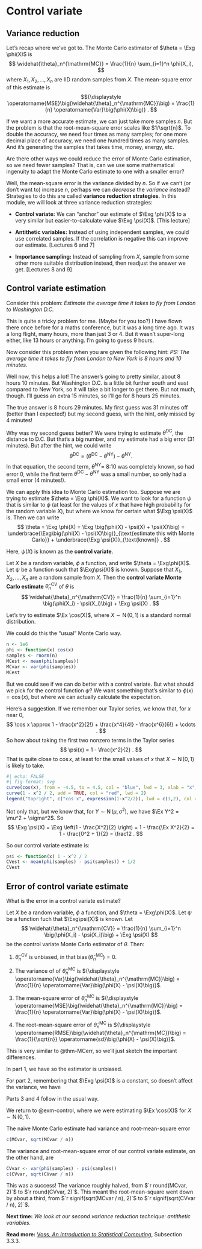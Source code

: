 # Control variate

::: {.hidden}
$$\newcommand{\Exg}{\operatorname{\mathbb{E}}} 
\newcommand{\Ex}{\mathbb{E}} 
\newcommand{\Ind}{\mathbb{I}}
\newcommand{\Var}{\operatorname{Var}}$$
:::

## Variance reduction

Let's recap where we've got to. The Monte Carlo estimator of $\theta = \Exg \phi(X)$ is
$$ \widehat{\theta}_n^{\mathrm{MC}} = \frac{1}{n} \sum_{i=1}^n \phi(X_i), $$
where $X_1, X_2, \dots, X_n$ are IID random samples from $X$.
The mean-square error of this estimate is
$${\displaystyle \operatorname{MSE}\big(\widehat{\theta}_n^{\mathrm{MC}}\big) = \frac{1}{n} \operatorname{Var}\big(\phi(X)\big)} . $$

If we want a more accurate estimate, we can just take more samples $n$. But the problem is that the root-mean-square error scales like $1/\sqrt{n}$. To double the accuracy, we need four times as many samples; for one more decimal place of accuracy, we need one hundred times as many samples. And it's generating the samples that takes time, money, energy, etc.

Are there other ways we could reduce the error of Monte Carlo estimation, so we need fewer samples? That is, can we use some mathematical ingenuity to adapt the Monte Carlo estimate to one with a smaller error?

Well, the mean-square error is the variance divided by $n$. So if we can't (or don't want to) increase $n$, perhaps we can *decrease* the *variance* instead? Strategies to do this are called **variance reduction strategies**. In this module, we will look at three variance reduction strategies:

* **Control variate:** We can "anchor" our estimate of $\Exg \phi(X)$ to a very similar but easier-to-calculate value $\Exg \psi(X)$. [This lecture]

* **Antithetic variables:** Instead of using independent samples, we could use correlated samples. If the correlation is negative this can improve our estimate. [Lectures 6 and 7]

* **Importance sampling:** Instead of sampling from $X$, sample from some other more suitable distribution instead, then readjust the answer we get.
[Lectures 8 and 9]


## Control variate estimation

Consider this problem: *Estimate the average time it takes to fly from London to Washington D.C.*

This is quite a tricky problem for me. (Maybe for you too?) I have flown there once before for a maths conference, but it was a long time ago. It was a long flight, many hours, more than just 3 or 4. But it wasn't super-long either, like 13 hours or anything. I'm going to guess 9 hours.

Now consider this problem when you are given the following hint: *PS: The average time it takes to fly from London to New York is 8 hours and 10 minutes.*

Well now, this helps a lot! The answer's going to pretty similar, about 8 hours 10 minutes. But Washington D.C. is a little bit further south and east compared to New York, so it will take a bit longer to get there. But not much, though. I'll guess an extra 15 minutes, so I'll go for 8 hours 25 minutes.

The true answer is 8 hours 29 minutes. My first guess was 31 minutes off (better than I expected!) but my second guess, with the hint, only missed by 4 minutes!

Why was my second guess better? We were trying to estimate $\theta^{\mathrm{DC}}$, the distance to D.C. But that's a big number, and my estimate had a big error (31 minutes). But after the hint, we could write
$$\theta^{\mathrm{DC}} = \big(\theta^{\mathrm{DC}} - \theta^{\mathrm{NY}}\big) - \theta^{\mathrm{NY}} . $$
In that equation, the second term, $\theta^{\mathrm{NY}} =$ 8:10 was completely known, so had error 0, while the first term $\theta^{\mathrm{DC}} - \theta^{\mathrm{NY}}$ was a small number, so only had a small error (4 minutes!).

We can apply this idea to Monte Carlo estimation too. Suppose we are trying to estimate $\theta = \Exg \phi(X)$. We want to look for a function $\psi$ that is similar to $\phi$ (at least for the values of $x$ that have high probability for the random variable $X$), but where we know for certain what $\Exg \psi(X)$ is. Then we can write
$$ \theta = \Exg \phi(X) = \Exg \big(\phi(X) - \psi(X) + \psi(X)\big) = \underbrace{\Exg\big(\phi(X) - \psi(X)\big)}_{\text{estimate this with Monte Carlo}} + \underbrace{\Exg \psi(X)}_{\text{known}} . $$

Here, $\psi(X)$ is known as the **control variate**.

::: {#def-MCest}
Let $X$ be a random variable, $\phi$ a function, and write $\theta = \Exg\phi(X)$. Let $\psi$ be a function such that $\Exg\psi(X)$ is known. Suppose that $X_1, X_2, \dots, X_n$ are a random sample from $X$. Then the **control variate Monte Carlo estimate** $\widehat\theta_n^{\mathrm{CV}}$ of $\theta$ is
$$ \widehat{\theta}_n^{\mathrm{CV}} = \frac{1}{n} \sum_{i=1}^n \big(\phi(X_i) - \psi(X_i)\big) + \Exg \psi(X) . $$
:::

::: {#exm-control}
Let's try to estimate $\Ex \cos(X)$, where $X \sim \operatorname{N}(0,1)$ is a standard normal distribution.

We could do this the "usual" Monte Carlo way.

```r
n <- 1e6
phi <- function(x) cos(x)
samples <- rnorm(n)
MCest <- mean(phi(samples))
MCvar <- var(phi(samples))
MCest
```

But we could see if we can do better with a control variate. But what should we pick for the control function $\psi$? We want something that's similar to $\phi(x) = \cos(x)$, but where we can actually calculate the expectation.

Here's a suggestion. If we remember our Taylor series, we know that, for $x$ near $0$,
$$ \cos x \approx 1 - \frac{x^2}{2!} + \frac{x^4}{4!} - \frac{x^6}{6!} + \cdots . $$
So how about taking the first two nonzero terms in the Taylor series
$$ \psi(x) = 1 - \frac{x^2}{2} . $$
That is quite close to $\cos x$, at least for the small values of $x$ that $X \sim \operatorname{N}(0,1)$ is likely to take.

```r
#| echo: FALSE
#| fig-format: svg
curve(cos(x), from = -4.5, to = 4.5, col = "blue", lwd = 3, xlab = "x", ylab = "", xlim = c(-4,4), ylim = c(-1.2,1.2))
curve(1 - x^2 / 2, add = TRUE, col = "red", lwd = 2)
legend("topright", c("cos x", expression(1-x^2/2)), lwd = c(3,2), col = c("blue","red"))
```
Not only that, but we know that, for $Y \sim \operatorname{N}(\mu, \sigma^2)$, we have $\Ex Y^2 = \mu^2 + \sigma^2$. So
$$ \Exg \psi(X) = \Exg \left(1 - \frac{X^2}{2} \right) = 1 - \frac{\Ex X^2}{2} = 1 - \frac{0^2 + 1}{2} = \frac12 . $$

So our control variate estimate is:

```r
psi <- function(x) 1 - x^2 / 2
CVest <- mean(phi(samples) - psi(samples)) + 1/2
CVest
```
:::

## Error of control variate estimate

What is the error in a control variate estimate?

::: {#thm-CVerr}
Let $X$ be a random variable, $\phi$ a function, and $\theta = \Exg\phi(X)$.  Let $\psi$ be a function fuch that $\Exg\psi(X)$ is known. Let
$$ \widehat{\theta}_n^{\mathrm{CV}} = \frac{1}{n} \sum_{i=1}^n \big(\phi(X_i) - \psi(X_i)\big) + \Exg \psi(X) $$
be the control variate Monte Carlo estimator of $\theta$. Then:

1. $\widehat{\theta}_n^{\mathrm{CV}}$ is unbiased, in that $\operatorname{bias}\big(\widehat{\theta}_n^{\mathrm{MC}}\big) = 0$.

1. The variance of of $\widehat{\theta}_n^{\mathrm{MC}}$ is 
${\displaystyle \operatorname{Var}\big(\widehat{\theta}_n^{\mathrm{MC}}\big) = \frac{1}{n} \operatorname{Var}\big(\phi(X) - \psi(X)\big)}$.

1. The mean-square error of $\widehat{\theta}_n^{\mathrm{MC}}$ is 
${\displaystyle \operatorname{MSE}\big(\widehat{\theta}_n^{\mathrm{MC}}\big) = \frac{1}{n} \operatorname{Var}\big(\phi(X) - \psi(X)\big)}$.

1. The root-mean-square error of $\widehat{\theta}_n^{\mathrm{MC}}$ is 
${\displaystyle \operatorname{RMSE}\big(\widehat{\theta}_n^{\mathrm{MC}}\big) = \frac{1}{\sqrt{n}} \operatorname{sd}\big(\phi(X) - \psi(X)\big)}$.
:::

::: {.proof}
This is very similar to @thm-MCerr, so we'll just sketch the important differences.

In part 1, we have
\begin{align*}
\Exg \widehat{\theta}_n^{\mathrm{CV}}
  &= \Exg \left(\frac{1}{n} \sum_{i=1}^n \big(\phi(X_i) - \psi(X_i)\big) + \Exg \psi(X)\right) \\
  &= \frac{1}{n}\Exg \left(\sum_{i=1}^n \big(\phi(X_i) - \psi(X_i)\big)\right) + \Exg \psi(X) \\
  &= \frac{n}{n}\Exg\big(\phi(X) - \psi(X)\big) + \Exg \psi(X) \\
  &= \Exg\phi(X) - \Exg\psi(X) + \Exg\phi(X) \\
  &= \Exg\phi(X) ,
\end{align*}
so the estimator is unbiased.

For part 2, remembering that $\Exg \psi(X)$ is a constant, so doesn't affect the variance, we have
\begin{align*}
\Var \big(\widehat{\theta}_n^{\mathrm{CV}}\big)
&= \Var \left(\frac{1}{n} \sum_{i=1}^n \big(\phi(X_i) - \psi(X_i)\big) + \Exg \psi(X)\right) \\
&= \Big( \frac{1}{n}\Big)^2 \Var \left(\sum_{i=1}^n \big(\phi(X_i) - \psi(X_i)\big) \right) \\
&= \frac{1}{n} \Var \big(\phi(X_i) - \psi(X_i)\big) .
\end{align*}

Parts 3 and 4 follow in the usual way.
:::

::: {#exm-control2}
We return to @exm-control, where we were estimating $\Ex \cos(X)$ for $X \sim \operatorname{N}(0,1)$.

The naive Monte Carlo estimate had variance and root-mean-square error
```r
c(MCvar, sqrt(MCvar / n))
```

The variance and root-mean-square error of our control variate estimate, on the other hand, are

```r
CVvar <- var(phi(samples) - psi(samples))
c(CVvar, sqrt(CVvar / n))
```

This was a success! The variance roughly halved, from $`r round(MCvar, 2)`$ to $`r round(CVvar, 2)`$. This meant the root-mean-square went down by about a third, from $`r signif(sqrt(MCvar / n), 2)`$ to $`r signif(sqrt(CVvar / n), 2)`$.
:::

**Next time:** *We look at our second variance reduction technique: antithetic variables.*

**Read more:** [Voss, *An Introduction to Statistical Computing*](https://leeds.primo.exlibrisgroup.com/permalink/44LEE_INST/1fj430b/cdi_askewsholts_vlebooks_9781118728031), Subsection 3.3.3.